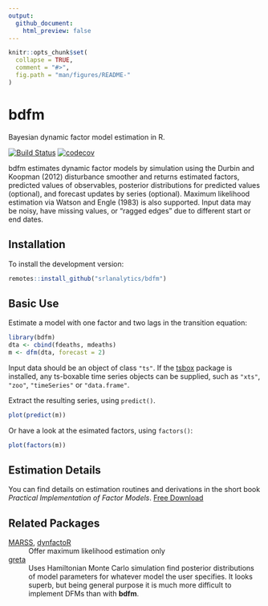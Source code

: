 ```yaml
---
output:
  github_document:
    html_preview: false
---
```


<!-- README.md is generated from README.Rmd. Please edit that file -->

```r
knitr::opts_chunk$set(
  collapse = TRUE,
  comment = "#>",
  fig.path = "man/figures/README-"
)
```

# bdfm
Bayesian dynamic factor model estimation in R.

[![Build Status](https://travis-ci.org/christophsax/tsbox.svg?branch=master)](https://travis-ci.org/srlanalytics/bdfm)
[![codecov](https://codecov.io/github/srlanalytics/bdfm/branch/master/graphs/badge.svg)](https://codecov.io/github/srlanalytics/bdfm)

bdfm estimates dynamic factor models by simulation using the Durbin and Koopman
(2012) disturbance smoother and returns estimated factors, predicted values of
observables, posterior distributions for predicted values (optional), and
forecast updates by series (optional). Maximum likelihood estimation via Watson
and Engle (1983) is also supported. Input data may be noisy, have missing
values, or "ragged edges" due to different start or end dates.

## Installation

To install the development version:

```r
remotes::install_github("srlanalytics/bdfm")
```

## Basic Use

Estimate a model with one factor and two lags in the transition equation:
```r
library(bdfm)
dta <- cbind(fdeaths, mdeaths)
m <- dfm(dta, forecast = 2)
```

Input data should be an object of class `"ts"`. If the
[tsbox](https://www.tsbox.help/) package is installed, any ts-boxable time
series objects can be supplied, such as `"xts"`, `"zoo"`, `"timeSeries"` or
`"data.frame"`.

Extract the resulting series, using `predict()`.

```r
plot(predict(m))
```


Or have a look at the esimated factors, using `factors()`:


```r
plot(factors(m))
```


## Estimation Details

You can find details on estimation routines and derivations in the short book
*Practical Implementation of Factor Models*. [Free
Download](http://srlquantitative.com)


## Related Packages

[MARSS](https://cran.r-project.org/web/packages/MARSS/index.html), [dynfactoR](https://rdrr.io/github/guilbran/dynfactoR/)
: Offer maximum likelihood estimation only

[greta](https://cran.r-project.org/web/packages/greta/index.html)
: Uses Hamiltonian Monte Carlo simulation find posterior distributions of model parameters for whatever model the user specifies. It looks superb, but being general purpose it is much more difficult to implement DFMs than with **bdfm**.

